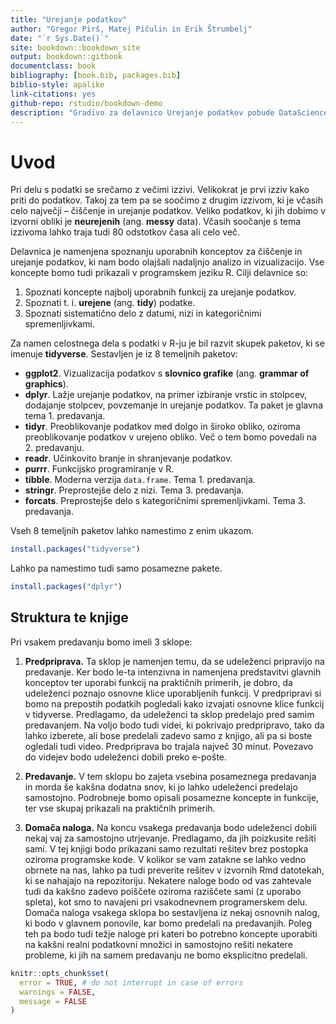 ```yaml
--- 
title: "Urejanje podatkov"
author: "Gregor Pirš, Matej Pičulin in Erik Štrumbelj"
date: "`r Sys.Date()`"
site: bookdown::bookdown_site
output: bookdown::gitbook
documentclass: book
bibliography: [book.bib, packages.bib]
biblio-style: apalike
link-citations: yes
github-repo: rstudio/bookdown-demo
description: "Gradivo za delavnico Urejanje podatkov pobude DataScience@UL-FRI."
---
```


# Uvod {#intro}
Pri delu s podatki se srečamo z večimi izzivi. Velikokrat je prvi izziv kako priti do podatkov. Takoj za tem pa se soočimo z drugim izzivom, ki je včasih celo največji -- čiščenje in urejanje podatkov.  Veliko podatkov, ki jih dobimo v izvorni obliki je **neurejenih** (ang. **messy** data). Včasih soočanje s tema izzivoma lahko traja tudi 80 odstotkov časa ali celo več.

Delavnica je namenjena spoznanju uporabnih konceptov za čiščenje in urejanje podatkov, ki nam bodo olajšali nadaljnjo analizo in vizualizacijo. Vse koncepte bomo tudi prikazali v programskem jeziku R. Cilji delavnice so:

1) Spoznati koncepte najbolj uporabnih funkcij za urejanje podatkov.
2) Spoznati t. i. **urejene** (ang. **tidy**) podatke.
3) Spoznati sistematično delo z datumi, nizi in kategoričnimi spremenljivkami.

Za namen celostnega dela s podatki v R-ju je bil razvit skupek paketov, ki se imenuje **tidyverse**. Sestavljen je iz 8 temeljnih paketov:

- **ggplot2**. Vizualizacija podatkov s **slovnico grafike** (ang. **grammar of graphics**).
- **dplyr**. Lažje urejanje podatkov, na primer izbiranje vrstic in stolpcev, dodajanje stolpcev, povzemanje in urejanje podatkov. Ta paket je glavna tema 1. predavanja.
- **tidyr**. Preoblikovanje podatkov med dolgo in široko obliko, oziroma preoblikovanje podatkov v urejeno obliko. Več o tem bomo povedali na 2. predavanju.
- **readr**. Učinkovito branje in shranjevanje podatkov.
- **purrr**. Funkcijsko programiranje v R.
- **tibble**. Moderna verzija `data.frame`. Tema 1. predavanja.
- **stringr**. Preprostejše delo z nizi. Tema 3. predavanja.
- **forcats**. Preprostejše delo s kategoričnimi spremenljivkami. Tema 3. predavanja.

Vseh 8 temeljnih paketov lahko namestimo z enim ukazom.

```r
install.packages("tidyverse")
```

Lahko pa namestimo tudi samo posamezne pakete.

```r
install.packages("dplyr")
```

## Struktura te knjige
Pri vsakem predavanju bomo imeli 3 sklope:

1) **Predpriprava.** Ta sklop je namenjen temu, da se udeleženci pripravijo na predavanje. Ker bodo le-ta intenzivna in namenjena predstavitvi glavnih konceptov ter uporabi funkcij na praktičnih primerih, je dobro, da udeleženci poznajo osnovne klice uporabljenih funkcij. V predpripravi si bomo na prepostih podatkih pogledali kako izvajati osnovne klice funkcij v tidyverse. Predlagamo, da udeleženci ta sklop predelajo pred samim predavanjem. Na voljo bodo tudi videi, ki pokrivajo predpripravo, tako da lahko izberete, ali bose predelali zadevo samo z knjigo, ali pa si boste ogledali tudi video. Predpriprava bo trajala največ 30 minut. Povezavo do videjev bodo udeleženci dobili preko e-pošte.

2) **Predavanje.** V tem sklopu bo zajeta vsebina posameznega predavanja in morda še kakšna dodatna snov, ki jo lahko udeleženci predelajo samostojno. Podrobneje bomo opisali posamezne koncepte in funkcije, ter vse skupaj prikazali na praktičnih primerih.

3) **Domača naloga.** Na koncu vsakega predavanja bodo udeleženci dobili nekaj vaj za samostojno utrjevanje. Predlagamo, da jih poizkusite rešiti sami. V tej knjigi bodo prikazani samo rezultati rešitev brez postopka oziroma programske kode. V kolikor se vam zatakne se lahko vedno obrnete na nas, lahko pa tudi preverite rešitev v izvornih Rmd datotekah, ki se nahajajo na repozitoriju. Nekatere naloge bodo od vas zahtevale tudi da kakšno zadevo poiščete oziroma raziščete sami (z uporabo spleta), kot smo to navajeni pri vsakodnevnem programerskem delu. Domača naloga vsakega sklopa bo sestavljena iz nekaj osnovnih nalog, ki bodo v glavnem ponovile, kar bomo predelali na predavanjih. Poleg teh pa bodo tudi težje naloge pri kateri bo potrebno koncepte uporabiti na kakšni realni podatkovni množici in samostojno rešiti nekatere probleme, ki jih na samem predavanju ne bomo eksplicitno predelali.

```r
knitr::opts_chunk$set(
  error = TRUE, # do not interrupt in case of errors
  warnings = FALSE,
  message = FALSE
)
```

